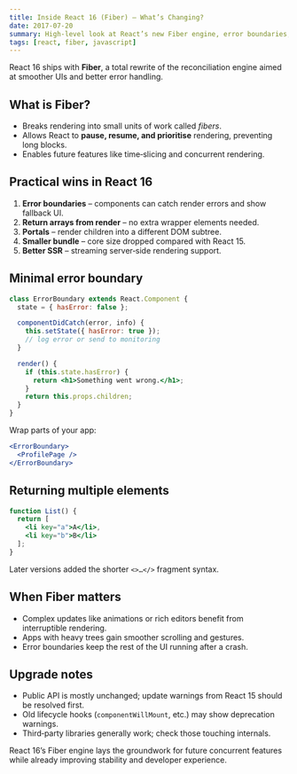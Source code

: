 ```yaml
---
title: Inside React 16 (Fiber) – What’s Changing?
date: 2017-07-20
summary: High‑level look at React’s new Fiber engine, error boundaries, and other practical improvements.
tags: [react, fiber, javascript]
---
```


React 16 ships with **Fiber**, a total rewrite of the reconciliation engine aimed at smoother UIs and better error handling.

## What is Fiber?

- Breaks rendering into small units of work called *fibers*.  
- Allows React to **pause, resume, and prioritise** rendering, preventing long blocks.  
- Enables future features like time‑slicing and concurrent rendering.

## Practical wins in React 16

1. **Error boundaries** – components can catch render errors and show fallback UI.  
2. **Return arrays from render** – no extra wrapper elements needed.  
3. **Portals** – render children into a different DOM subtree.  
4. **Smaller bundle** – core size dropped compared with React 15.  
5. **Better SSR** – streaming server‑side rendering support.

## Minimal error boundary

```jsx
class ErrorBoundary extends React.Component {
  state = { hasError: false };

  componentDidCatch(error, info) {
    this.setState({ hasError: true });
    // log error or send to monitoring
  }

  render() {
    if (this.state.hasError) {
      return <h1>Something went wrong.</h1>;
    }
    return this.props.children;
  }
}
```

Wrap parts of your app:

```jsx
<ErrorBoundary>
  <ProfilePage />
</ErrorBoundary>
```

## Returning multiple elements

```jsx
function List() {
  return [
    <li key="a">A</li>,
    <li key="b">B</li>
  ];
}
```

Later versions added the shorter `<>…</>` fragment syntax.

## When Fiber matters

- Complex updates like animations or rich editors benefit from interruptible rendering.  
- Apps with heavy trees gain smoother scrolling and gestures.  
- Error boundaries keep the rest of the UI running after a crash.

## Upgrade notes

- Public API is mostly unchanged; update warnings from React 15 should be resolved first.  
- Old lifecycle hooks (`componentWillMount`, etc.) may show deprecation warnings.  
- Third‑party libraries generally work; check those touching internals.

React 16’s Fiber engine lays the groundwork for future concurrent features while already improving stability and developer experience.
